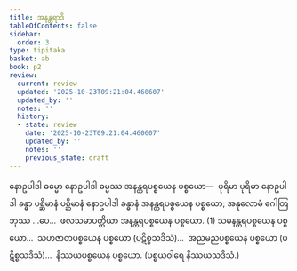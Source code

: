 ```yaml
---
title: အနန္တရာဒိ
tableOfContents: false
sidebar:
  order: 3
type: tipitaka
basket: ab
book: p2
review:
  current: review
  updated: '2025-10-23T09:21:04.460607'
  updated_by: ''
  notes: ''
  history:
  - state: review
    date: '2025-10-23T09:21:04.460607'
    updated_by: ''
    notes: ''
    previous_state: draft
---
```



<ReviewStatus review={frontmatter.review} showDetails={true} />

<HypothesisAnnotation frontmatter={frontmatter} />

<DynamicBreadcrumb />

<Division number="397" book="p2" e="ch" v="38" p="529">

<Paragraph number="3327" book="p2">
နောဥပါဒါ ဓမ္မော နောဥပါဒါ ဓမ္မဿ အနန္တရပစ္စယေန ပစ္စယော—  ပုရိမာ ပုရိမာ နောဥပါဒါ ခန္ဓာ ပစ္ဆိမာနံ ပစ္ဆိမာနံ နောဥပါဒါ ခန္ဓာနံ အနန္တရပစ္စယေန ပစ္စယော; အနုလောမံ ဂေါတြဘုဿ …ပေ…  ဖလသမာပတ္တိယာ အနန္တရပစ္စယေန ပစ္စယော. (1)
</Paragraph>

<Paragraph number="3328" book="p2">
သမနန္တရပစ္စယေန ပစ္စယော…  သဟဇာတပစ္စယေန ပစ္စယော (ပဋိစ္စသဒိသံ)…  အညမညပစ္စယေန ပစ္စယော (ပဋိစ္စသဒိသံ)…  နိဿယပစ္စယေန ပစ္စယော. (ပစ္စယဝါရေ နိဿယသဒိသံ.)
</Paragraph>
</Division>